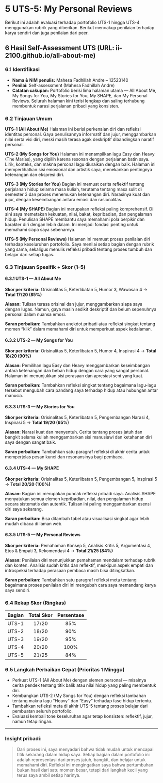 # 5 UTS-5: My Personal Reviews

Berikut ini adalah evaluasi terhadap portofolio UTS-1 hingga UTS-4 menggunakan rubrik yang diberikan. Berikut mencakup penilaian terhadap karya sendiri dan juga penilaian dari peer.

## 6 Hasil Self-Assessment UTS (URL: ii-2100.github.io/all-about-me)

### 6.1 Identifikasi

* **Nama & NIM penulis:** Mahesa Fadhillah Andre – 13523140
* **Penilai:** Self-assessment (Mahesa Fadhillah Andre)
* **Catatan cakupan:** Portofolio berisi lima halaman utama — All About Me, My Songs for You, My Stories for You, My SHAPE, dan My Personal Reviews. Seluruh halaman kini terisi lengkap dan saling terhubung membentuk narasi perjalanan pribadi yang konsisten.

### 6.2 Tinjauan Umum

**UTS-1 (All About Me)**
Halaman ini berisi perkenalan diri dan refleksi identitas personal. Gaya penulisannya informatif dan jujur, menggambarkan nilai serta visi diri, meski masih terasa agak deskriptif dibandingkan naratif personal.

**UTS-2 (My Songs for You)**
Halaman ini menampilkan lagu Easy dan Heavy (The Marías), yang dipilih karena resonan dengan perjalanan batin saya. Lirik, konteks, dan makna personal lagu diuraikan dengan baik. Halaman ini memperlihatkan sisi emosional dan artistik saya, menekankan pentingnya ketenangan dan ekspresi diri.

**UTS-3 (My Stories for You)**
Bagian ini memuat cerita reflektif tentang perjalanan hidup selama masa kuliah, terutama tentang masa sulit di semester 3 dan proses menemukan ketenangan diri. Narasinya kuat dan jujur, dengan keseimbangan antara emosi dan rasionalitas.

**UTS-4 (My SHAPE)**
Bagian ini merupakan refleksi paling komprehensif. Di sini saya memetakan kekuatan, nilai, bakat, kepribadian, dan pengalaman hidup. Penulisan SHAPE membantu saya memahami pola berpikir dan karakter diri dengan lebih dalam. Ini menjadi fondasi penting untuk memahami siapa saya sebenarnya.

**UTS-5 (My Personal Reviews)**
Halaman ini memuat proses penilaian diri terhadap keseluruhan portofolio. Saya menilai setiap bagian dengan rubrik yang sama, sekaligus menulis refleksi pribadi tentang proses tumbuh dan belajar dari setiap tugas.

### 6.3 Tinjauan Spesifik + Skor (1–5)

#### 6.3.1 UTS-1 — All About Me

**Skor per kriteria:**
Orisinalitas 5, Keterlibatan 5, Humor 3, Wawasan 4 → **Total 17/20 (85%)**

**Alasan:**
Tulisan terasa orisinal dan jujur, menggambarkan siapa saya dengan lugas. Namun, gaya masih sedikit deskriptif dan belum sepenuhnya personal dalam nuansa emosi.

**Saran perbaikan:**
Tambahkan anekdot pribadi atau refleksi singkat tentang momen “klik” dalam memahami diri untuk memperkuat aspek kedalaman.

#### 6.3.2 UTS-2 — My Songs for You

**Skor per kriteria:**
Orisinalitas 5, Keterlibatan 5, Humor 4, Inspirasi 4 → **Total 18/20 (90%)**

**Alasan:**
Pemilihan lagu Easy dan Heavy menggambarkan keseimbangan antara ketenangan dan beban hidup dengan cara yang sangat personal. Halaman ini menunjukkan sisi perasaan dan apresiasi seni yang kuat.

**Saran perbaikan:**
Tambahkan refleksi singkat tentang bagaimana lagu-lagu tersebut mengubah cara pandang saya terhadap hidup atau hubungan antar manusia.

#### 6.3.3 UTS-3 — My Stories for You

**Skor per kriteria:**
Orisinalitas 5, Keterlibatan 5, Pengembangan Narasi 4, Inspirasi 5 → **Total 19/20 (95%)**

**Alasan:**
Narasi kuat dan menyentuh. Cerita tentang proses jatuh dan bangkit selama kuliah menggambarkan sisi manusiawi dan ketahanan diri saya dengan sangat baik.

**Saran perbaikan:**
Tambahkan satu paragraf refleksi di akhir cerita untuk memperjelas pesan kunci dan resonansinya bagi pembaca.

#### 6.3.4 UTS-4 — My SHAPE

**Skor per kriteria:**
Orisinalitas 5, Keterlibatan 5, Pengembangan 5, Inspirasi 5 → **Total 20/20 (100%)**

**Alasan:**
Bagian ini merupakan puncak refleksi pribadi saya. Analisis SHAPE menyatukan semua elemen kepribadian, nilai, dan pengalaman hidup secara sistematis dan autentik. Tulisan ini paling menggambarkan esensi diri saya sekarang.

**Saran perbaikan:**
Bisa ditambah tabel atau visualisasi singkat agar lebih mudah dibaca di laman web.

#### 6.3.5 UTS-5 — My Personal Reviews

**Skor per kriteria:**
Pemahaman Konsep 5, Analisis Kritis 5, Argumentasi 4, Etos & Empati 3, Rekomendasi 4 → **Total 21/25 (84%)**

**Alasan:**
Penilaian diri menunjukkan pemahaman mendalam terhadap rubrik dan konten. Analisis sudah kritis dan reflektif, meskipun aspek empati dan introspeksi terhadap perasaan pembaca masih bisa ditingkatkan.

**Saran perbaikan:**
Tambahkan satu paragraf refleksi meta tentang bagaimana proses penilaian diri ini mengubah cara saya memandang karya saya sendiri.

### 6.4 Rekap Skor (Ringkas)

| Bagian | Total Skor | Persentase |
| :--- | :---: | :---: |
| UTS-1 | 17/20 | 85% |
| UTS-2 | 18/20 | 90% |
| UTS-3 | 19/20 | 95% |
| UTS-4 | 20/20 | 100% |
| UTS-5 | 21/25 | 84% |

### 6.5 Langkah Perbaikan Cepat (Prioritas 1 Minggu)

* Perkuat UTS-1 (All About Me) dengan elemen personal — misalnya cerita pendek tentang titik balik atau nilai hidup yang paling membentuk diri.
* Kembangkan UTS-2 (My Songs for You) dengan refleksi tambahan tentang makna lagu “Heavy” dan “Easy” terhadap fase hidup tertentu.
* Tambahkan refleksi meta di akhir UTS-5 tentang proses belajar dari pembuatan seluruh portofolio.
* Evaluasi kembali tone keseluruhan agar tetap konsisten: reflektif, jujur, namun tetap ringan.

---

### Insight pribadi:

> Dari proses ini, saya menyadari bahwa tidak mudah untuk mencapai titik sekarang dalam hidup saya. Setiap bagian dalam portofolio ini adalah representasi dari proses jatuh, bangkit, dan belajar untuk memahami diri. Refleksi ini mengingatkan saya bahwa pertumbuhan bukan hasil dari satu momen besar, tetapi dari langkah kecil yang terus saya ambil setiap harinya.
